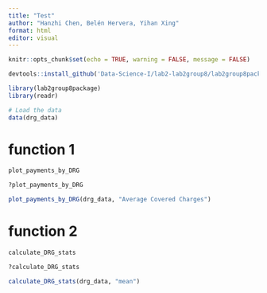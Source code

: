 ```yaml
---
title: "Test"
author: "Hanzhi Chen, Belén Hervera, Yihan Xing"
format: html
editor: visual
---
```


```r
knitr::opts_chunk$set(echo = TRUE, warning = FALSE, message = FALSE)
```

```r
devtools::install_github('Data-Science-I/lab2-lab2group8/lab2group8package')
```

```r
library(lab2group8package)
library(readr)
```

```r
# Load the data 
data(drg_data)
```

# function 1

```r
plot_payments_by_DRG
```

```r
?plot_payments_by_DRG
```

```r
plot_payments_by_DRG(drg_data, "Average Covered Charges")
```

# function 2

```r
calculate_DRG_stats
```

```r
?calculate_DRG_stats
```

```r
calculate_DRG_stats(drg_data, "mean")
```
